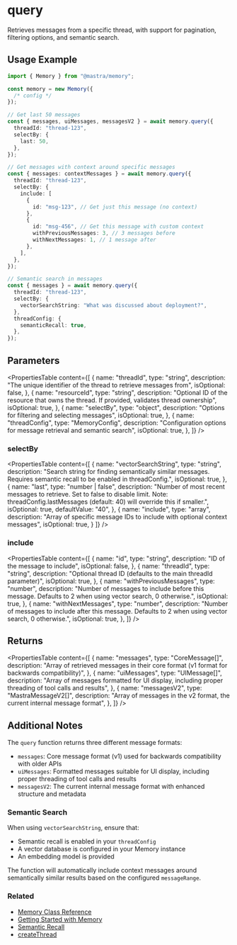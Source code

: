 # query

Retrieves messages from a specific thread, with support for pagination, filtering options, and semantic search.

## Usage Example

```typescript
import { Memory } from "@mastra/memory";

const memory = new Memory({
  /* config */
});

// Get last 50 messages
const { messages, uiMessages, messagesV2 } = await memory.query({
  threadId: "thread-123",
  selectBy: {
    last: 50,
  },
});

// Get messages with context around specific messages
const { messages: contextMessages } = await memory.query({
  threadId: "thread-123",
  selectBy: {
    include: [
      {
        id: "msg-123", // Get just this message (no context)
      },
      {
        id: "msg-456", // Get this message with custom context
        withPreviousMessages: 3, // 3 messages before
        withNextMessages: 1, // 1 message after
      },
    ],
  },
});

// Semantic search in messages
const { messages } = await memory.query({
  threadId: "thread-123",
  selectBy: {
    vectorSearchString: "What was discussed about deployment?",
  },
  threadConfig: {
    semanticRecall: true,
  },
});
```

## Parameters

<PropertiesTable
  content={[
    {
      name: "threadId",
      type: "string",
      description:
        "The unique identifier of the thread to retrieve messages from",
      isOptional: false,
    },
    {
      name: "resourceId",
      type: "string",
      description:
        "Optional ID of the resource that owns the thread. If provided, validates thread ownership",
      isOptional: true,
    },
    {
      name: "selectBy",
      type: "object",
      description: "Options for filtering and selecting messages",
      isOptional: true,
    },
    {
      name: "threadConfig",
      type: "MemoryConfig",
      description: "Configuration options for message retrieval and semantic search",
      isOptional: true,
    },
  ]}
/>

### selectBy

<PropertiesTable
  content={[
    {
      name: "vectorSearchString",
      type: "string",
      description: "Search string for finding semantically similar messages. Requires semantic recall to be enabled in threadConfig.",
      isOptional: true,
    },
    {
      name: "last",
      type: "number | false",
      description:
        "Number of most recent messages to retrieve. Set to false to disable limit. Note: threadConfig.lastMessages (default: 40) will override this if smaller.",
      isOptional: true,
      defaultValue: "40",
    },
    {
      name: "include",
      type: "array",
      description: "Array of specific message IDs to include with optional context messages",
      isOptional: true,
    }
  ]}
/>

### include

<PropertiesTable
  content={[
    {
      name: "id",
      type: "string",
      description: "ID of the message to include",
      isOptional: false,
    },
    {
      name: "threadId",
      type: "string",
      description: "Optional thread ID (defaults to the main threadId parameter)",
      isOptional: true,
    },
    {
      name: "withPreviousMessages",
      type: "number",
      description:
        "Number of messages to include before this message. Defaults to 2 when using vector search, 0 otherwise.",
      isOptional: true,
    },
    {
      name: "withNextMessages",
      type: "number",
      description:
        "Number of messages to include after this message. Defaults to 2 when using vector search, 0 otherwise.",
      isOptional: true,
    },
  ]}
/>

## Returns

<PropertiesTable
  content={[
    {
      name: "messages",
      type: "CoreMessage[]",
      description: "Array of retrieved messages in their core format (v1 format for backwards compatibility)",
    },
    {
      name: "uiMessages",
      type: "UIMessage[]",
      description: "Array of messages formatted for UI display, including proper threading of tool calls and results",
    },
    {
      name: "messagesV2",
      type: "MastraMessageV2[]",
      description: "Array of messages in the v2 format, the current internal message format",
    },
  ]}
/>

## Additional Notes

The `query` function returns three different message formats:

- `messages`: Core message format (v1) used for backwards compatibility with older APIs
- `uiMessages`: Formatted messages suitable for UI display, including proper threading of tool calls and results  
- `messagesV2`: The current internal message format with enhanced structure and metadata

### Semantic Search

When using `vectorSearchString`, ensure that:
- Semantic recall is enabled in your `threadConfig` 
- A vector database is configured in your Memory instance
- An embedding model is provided

The function will automatically include context messages around semantically similar results based on the configured `messageRange`.

### Related

- [Memory Class Reference](/reference/memory/Memory.mdx)
- [Getting Started with Memory](/docs/memory/overview.mdx)
- [Semantic Recall](/docs/memory/semantic-recall.mdx)
- [createThread](/reference/memory/createThread.mdx)

